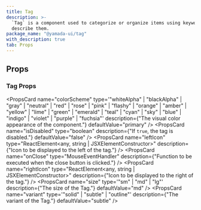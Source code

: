 ```yaml
---
title: Tag
description: >-
  `Tag` is a component used to categorize or organize items using keywords that
  describe them.
package_name: "@yamada-ui/tag"
with_description: true
tab: Props
---
```


## Props

### Tag Props

<PropsCard
  name="colorScheme"
  type='"whiteAlpha" | "blackAlpha" | "gray" | "neutral" | "red" | "rose" | "pink" | "flashy" | "orange" | "amber" | "yellow" | "lime" | "green" | "emerald" | "teal" | "cyan" | "sky" | "blue" | "indigo" | "violet" | "purple" | "fuchsia"'
  description={"The visual color appearance of the component."}
  defaultValue="primary"
/>
<PropsCard
  name="isDisabled"
  type="boolean"
  description={"If `true`, the tag is disabled."}
  defaultValue="false"
/>
<PropsCard
  name="leftIcon"
  type="ReactElement<any, string | JSXElementConstructor<any>>"
  description={"Icon to be displayed to the left of the tag."}
/>
<PropsCard
  name="onClose"
  type="MouseEventHandler<HTMLElement>"
  description={"Function to be executed when the close button is clicked."}
/>
<PropsCard
  name="rightIcon"
  type="ReactElement<any, string | JSXElementConstructor<any>>"
  description={"Icon to be displayed to the right of the tag."}
/>
<PropsCard
  name="size"
  type='"sm" | "md" | "lg"'
  description={"The size of the Tag."}
  defaultValue="md"
/>
<PropsCard
  name="variant"
  type='"solid" | "subtle" | "outline"'
  description={"The variant of the Tag."}
  defaultValue="subtle"
/>
